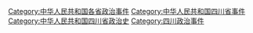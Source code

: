 [[Category:中华人民共和国各省政治事件|Category:中华人民共和国各省政治事件]]
[[Category:中华人民共和国四川省事件|Category:中华人民共和国四川省事件]]
[[Category:中华人民共和国四川省政治史|Category:中华人民共和国四川省政治史]]
[[Category:四川政治事件|Category:四川政治事件]]